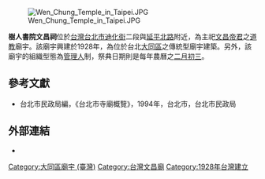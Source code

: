 [[File:Wen_Chung_Temple_in_Taipei.JPG|right]]

'''樹人書院文昌祠'''位於[[台灣|台灣]][[台北市|台北市]][[迪化街|迪化街]]二段與[[延平北路|延平北路]]附近，為主祀[[文昌帝君|文昌帝君]]之[[道教|道教]]廟宇。該廟宇興建於1928年，為位於台北[[大同區_(臺灣)|大同區]]之傳統型廟宇建築。另外，該廟宇的組織型態為[[管理人|管理人]]制，祭典日期則是每年農曆之[[二月初三|二月初三]]。

== 參考文獻 ==
*台北市民政局編，《台北市寺廟概覽》，1994年，台北市，台北市民政局

== 外部連結 ==
*{{Commons category-inline|Shuren Academy Wenchang Temple}}

[[Category:大同區廟宇_(臺灣)|Category:大同區廟宇 (臺灣)]]
[[Category:台灣文昌廟|Category:台灣文昌廟]]
[[Category:1928年台灣建立|Category:1928年台灣建立]]